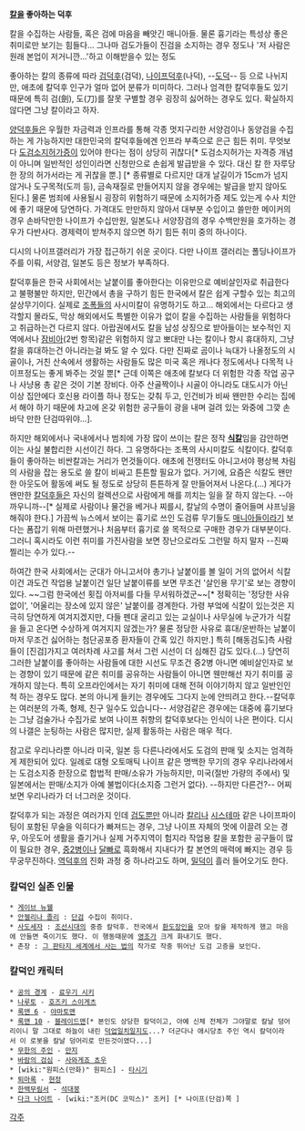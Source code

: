 '''[[칼]]을 좋아하는 덕후'''


칼을 수집하는 사람들, 혹은 검에 마음을 빼앗긴 매니아들. 물론 흉기라는 특성상 좋은 취미로만 보기는 힘들다... 그나마 검도가들이 진검을 소지하는 경우 정도나 '저 사람은 원래 본업이 저거니깐...'하고 이해받을수 있는 정도

좋아하는 칼의 종류에 따라 [[검]]덕후(검덕), [[나이프]]덕후(나덕), --[[도덕]]-- 등 으로 나뉘지만, 애초에 칼덕후 인구가 얼마 없어 분류가 미미하다. 그러나 엄격한 칼덕후들도 있기 때문에 특히 검(劍), 도(刀)를 잘못 구별할 경우 굉장히 싫어하는 경우도 있다. 확실하지 않다면 그냥 칼이라고 하자.

[[양덕후]]들은 우월한 자금력과 인프라를 통해 각종 멋지구리한 서양검이나 동양검을 수집하는 게 가능하지만 대한민국의 칼덕후들에겐 인프라 부족으로 은근 힘든 취미. 무엇보다 [[도검소지허가증]]이 있어야 한다는 점이 상당히 귀찮다[* 도검소지허가는 자격증 개념이 아니며 일반적인 성인이라면 신청만으로 손쉽게 발급받을 수 있다. 대신 칼 한 자루당 한 장의 허가서라는 게 귀찮을 뿐.] [* 종류별로 다르지만 대개 날길이가 15cm가 넘지 않거나 도구목적(도끼 등), 금속재질로 만들어지지 않을 경우에는 발급을 받지 않아도 된다.] 물론 범죄에 사용될시 굉장히 위험하기 때문에 소지허가증 제도 있는게 수사 치안에 좋기 때문에 당연하다. 가격대도 만만하지 않아서 대부분 수입이고 쓸만한 메이커의 경우 손바닥만한 나이프가 수십만원, 일본도나 서양장검의 경우 수백만원을 호가하는 경우가 다반사다. 경제력이 받쳐주지 않으면 하기 힘든 취미 중의 하나이다.

디시의 나이프갤러리가 가장 접근하기 쉬운 곳이다.
다만 나이프 갤러리는 폴딩나이프가 주를 이뤄, 서양검, 일본도 등은 정보가 부족하다.

칼덕후들은 한국 사회에서는 날붙이를 좋아한다는 이유만으로 예비살인자로 취급한다고 불평불만 하지만, 민간에서 총을 구하기 힘든 한국에서 칼은 쉽게 구할수 있는 최고의 살상무기이다. 실제로 [[조폭]]들의 사시미칼이 유명하기도 하고... 해외에서는 다르다고 생각할지 몰라도, 막상 해외에서도 특별한 이유가 없이 칼을 수집하는 사람들을 위험하다고 취급하는건 다르지 않다. 아랍권에서도 칼을 남성 상징으로 받아들이는 보수적인 지역에서나 [[잠비아]](2번 항목)같은 위험하지 않고 뽀대만 나는 칼이나 항시 휴대하지, 그냥 칼을 휴대하는건 아니라는걸 봐도 알 수 있다. 다만 진짜로 곰이나 늑대가 나올정도의 시골이나, 거친 산속에서 생활하는 사람들도 많은 미국 혹은 캐나다 정도에서나 다목적 나이프정도는 좋게 봐주는 것일 뿐[* 근데 이쪽은 애초에 칼보다 더 위험한 각종 작업 공구나 사냥용 총 같은 것이 기본 장비다. 아주 산골짝이나 시골이 아니라도 대도시가 아닌 이상 집안에다 호신용 라이플 하나 정도는 갖춰 두고, 인건비가 비싸 왠만한 수리는 집에서 해야 하기 때문에 차고에 온갖 위험한 공구들이 광을 내며 걸려 있는 와중에 그깢 손바닥 만한 단검따위야...].

하지만 해외에서나 국내에서나 범죄에 가장 많이 쓰이는 칼은 정작 '''[[식칼]]'''임을 감안하면 이는 사실 불합리한 시선이긴 하다. 그 유명하다는 조폭의 사시미칼도 식칼이다. 칼덕후들이 좋아하는 비싼칼과는 거리가 먼것들이다. 애초에 전쟁터도 아니고서야 평상복 차림의 사람을 잡는 용도로 쓸 칼이 비싸고 튼튼할 필요가 없다. 거기에, 요즘은 식칼도 왠만한 아웃도어 활동에 써도 될 정도로 상당히 튼튼하게 잘 만들어져서 나온다.(...) 게다가 왠만한 [[칼덕후]]들은 자신의 컬렉션으로 사람에게 해를 끼치는 일을 잘 하지 않는다. --아까우니까--[* 실제로 사람이나 물건을 베거나 찌를시, 칼날의 수명이 줄어들며 샤프닝을 해줘야 한다.] 가끔씩 뉴스에서 보이는 흉기로 쓰인 도검류 무기들도 [[매니아]]들이라기 보다는 폼잡기 위해 마련했거나 처음부터 흉기로 쓸 목적으로 구매한 경우가 대부분이다. 그러니 혹시라도 이런 취미를 가진사람을 보면 장난으로라도 그런말 하지 말자 --진짜 찔리는 수가 있다.--

하여간 한국 사회에서는 군대가 아니고서야 총기나 날붙이를 볼 일이 거의 없어서 식칼이건 과도건 작업용 날붙이건 일단 날붙이류를 보면 무조건 '살인용 무기'로 보는 경향이 있다. ~~그럼 한국에선 횟집 아저씨를 다들 무서워하겠군~~[* 정확히는 '정당한 사유없이', '어울리는 장소에 있지 않은' 날붙이를 경계한다. 가령 부엌에 식칼이 있는것은 지극히 당연하게 여겨지겠지만, 다들 펜대 굴리고 있는 교실이나 사무실에 누군가가 식칼을 들고 온다면 수상하게 여겨지지 않겠는가? 물론 정당한 사유로 휴대/운반하는 날붙이마저 무조건 싫어하는 첨단공포증 환자들이 간혹 있긴 하지만.] 특히 [해동검도]측 사람들이 [진검]가지고 여러차례 사고를 쳐서 그런 시선이 더 심해진 감도 있다.(...) 당연히 그러한 날붙이를 좋아하는 사람들에 대한 시선도 무조건 중2병 아니면 예비살인자로 보는 경향이 있기 때문에 같은 취미를 공유하는 사람들이 아니면 웬만해선 자기 취미를 공개하지 않는다. 특히 오프라인에서는 자기 취미에 대해 전혀 이야기하지 않고 일반인인척 하는 경우도 많다. 본의 아니게 들키는 경우에도 그다지 눈에 안띄려고 한다.--칼덕후는 여러분의 가족, 형제, 친구 일수도 있습니다-- 서양검같은 경우에는 대중에 흉기보다는 그냥 검술가나 수집가로 보여 나이프 취향의 칼덕후보다는 인식이 나은 편이다. 디시의 나갤은 눈팅하는 사람은 많지만, 실제 활동하는 사람은 매우 적다.

참고로 우리나라뿐 아니라 미국, 일본 등 다른나라에서도 도검의 판매 및 소지는 엄격하게 제한되어 있다. 일례로 대형 오토매틱 나이프 같은 명백한 무기의 경우 우리나라에서는 도검소지증 한장으로 합법적 판매/소유가 가능하지만, 미국(절반 가량의 주에서) 및 일본에서는 판매/소지가 아예 불법이다(소지증 그런거 없다). --하지만 다른건?-- 어찌 보면 우리나라가 더 너그러운 것이다.

칼덕후가 되는 과정은 여러가지 인데 [[검도]]뿐만 아니라 [[칼리]]나 [[시스테마]] 같은 나이프파이팅이 포함된 무술을 익히다가 빠져드는 경우, 그냥 나이프 자체의 멋에 이끌려 오는 경우, 아웃도어 생활을 즐기거나 실제 거주지역이 험지라 작업용 칼을 포함한 공구들이 많이 필요한 경우, [[중2병]]이나 [[달빠]]로 흑화해서 지내다가 칼 본연의 매력에 빠지는 경우 등 무궁무진하다. [[역덕후]]의 진화 과정 중 하나라고도 하며, [[밀덕]]이 흘러 들어오기도 한다.


=== 칼덕인 실존 인물 ===
 * [[게이브 뉴웰]]
 * [[안젤리나 졸리]] : [[단검]] 수집이 취미다.
 * [[사도세자]] : [[조선]]시대의 중증 칼덕후. 전국에서 [[환도]]장인을 모아 칼을 제작하게 했고 마음에 안들면 죽이기도 했다. 이 행동때문에 [[영조]]가 크게 화내기도 했다. 
 * 촌장 : [[그 판타지 세계에서 사는 법]]의 작가로 작중 뛰어난 도검 고증을 보인다.

=== 칼덕인 캐릭터 ===
 * [[공의 경계]] - [[료우기 시키]]
 * [[나루토]] - [[호즈키 스이게츠]]
 * [[록맨 6]] - [[야마토맨]]
 * [[록맨 10]] - [[블레이드맨]][* 본인도 상당한 칼덕이고, 아예 신체 전체가 그야말로 칼날 덩어리이니 말 그대로 하늘이 내린 [[덕업일치]]일지도...? 더군다나 애시당초 주인 역시 칼덕이라서 이 로봇을 칼날 덩어리로 만든것이였다...]
 * [[무한의 주인]] - [[만지]]
 * [[바람의 검심]] - [[사와게죠 쵸우]]
 * [wiki:"원피스(만화)" 원피스] - [[타시기]]
 * [[퇴마록]] - [[현정]]
 * [[한백무림서]] - [[석대붕]]
 * [[다크 나이트]] - [wiki:"조커(DC 코믹스)" 조커] [* 나이프(단검)쪽 ]
 

[[각주]]

